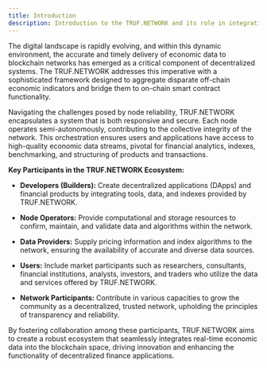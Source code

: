 ---
title: Introduction
description: Introduction to the TRUF.NETWORK and its role in integrating real-time economic data into the blockchain ecosystem.
---

The digital landscape is rapidly evolving, and within this dynamic environment, the accurate and timely delivery of economic data to blockchain networks has emerged as a critical component of decentralized systems. The TRUF.NETWORK addresses this imperative with a sophisticated framework designed to aggregate disparate off-chain economic indicators and bridge them to on-chain smart contract functionality.

Navigating the challenges posed by node reliability, TRUF.NETWORK encapsulates a system that is both responsive and secure. Each node operates semi-autonomously, contributing to the collective integrity of the network. This orchestration ensures users and applications have access to high-quality economic data streams, pivotal for financial analytics, indexes, benchmarking, and structuring of products and transactions.

**Key Participants in the TRUF.NETWORK Ecosystem:**

- **Developers (Builders):** Create decentralized applications (DApps) and financial products by integrating tools, data, and indexes provided by TRUF.NETWORK.

- **Node Operators:** Provide computational and storage resources to confirm, maintain, and validate data and algorithms within the network.

- **Data Providers:** Supply pricing information and index algorithms to the network, ensuring the availability of accurate and diverse data sources.

- **Users:** Include market participants such as researchers, consultants, financial institutions, analysts, investors, and traders who utilize the data and services offered by TRUF.NETWORK.

- **Network Participants:** Contribute in various capacities to grow the community as a decentralized, trusted network, upholding the principles of transparency and reliability.

By fostering collaboration among these participants, TRUF.NETWORK aims to create a robust ecosystem that seamlessly integrates real-time economic data into the blockchain space, driving innovation and enhancing the functionality of decentralized finance applications.
